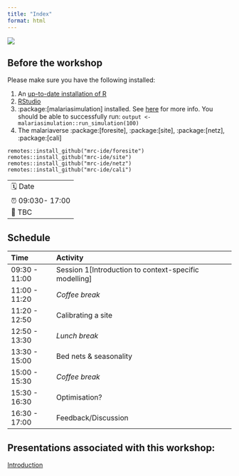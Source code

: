 ```yaml
---
title: "Index"
format: html
---
```


![](presentations/images/Guinea-Pig.jpg)

## Before the workshop

Please make sure you have the following installed:

1.  An [up-to-date installation of R](https://www.r-project.org/)
2.  [RStudio](https://posit.co/download/rstudio-desktop/)
3.  :package:\[malariasimulation\] installed. See [here](https://github.com/mrc-ide/malariasimulation#installation) for more info. You should be able to successfully run: `output <- malariasimulation::run_simulation(100)`
4.  The malariaverse :package:\[foresite\], :package:\[site\], :package:\[netz\], :package:\[cali\]

<!-- -->

    remotes::install_github("mrc-ide/foresite")
    remotes::install_github("mrc-ide/site")
    remotes::install_github("mrc-ide/netz")
    remotes::install_github("mrc-ide/cali")

|                  |
|:-----------------|
| 🗓️ Date          |
| ⏰ 09:030- 17:00 |
| 🏨 TBC           |

## Schedule

| Time          | Activity                                                |
|:--------------|:--------------------------------------------------------|
| 09:30 - 11:00 | Session 1\[Introduction to context-specific modelling\] |
| 11:00 - 11:20 | *Coffee break*                                          |
| 11:20 - 12:50 | Calibrating a site                                      |
| 12:50 - 13:30 | *Lunch break*                                           |
| 13:30 - 15:00 | Bed nets & seasonality                                  |
| 15:00 - 15:30 | *Coffee break*                                          |
| 15:30 - 16:30 | Optimisation?                                           |
| 16:30 - 17:00 | Feedback/Discussion                                     |

## Presentations associated with this workshop:

[Introduction](https://mrc-ide.github.io/mvw/presentations/1_introduction.html)
